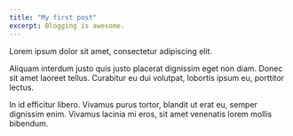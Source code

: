 ```yaml
---
title: "My first post"
excerpt: Blogging is awesome.
---
```

Lorem ipsum dolor sit amet, consectetur adipiscing elit.

Aliquam interdum justo quis justo placerat dignissim eget non diam. 
Donec sit amet laoreet tellus. Curabitur eu dui volutpat, lobortis
ipsum eu, porttitor lectus.

In id efficitur libero. Vivamus purus tortor, blandit ut erat eu, 
semper dignissim enim. Vivamus lacinia mi eros, sit amet venenatis
lorem mollis bibendum.
